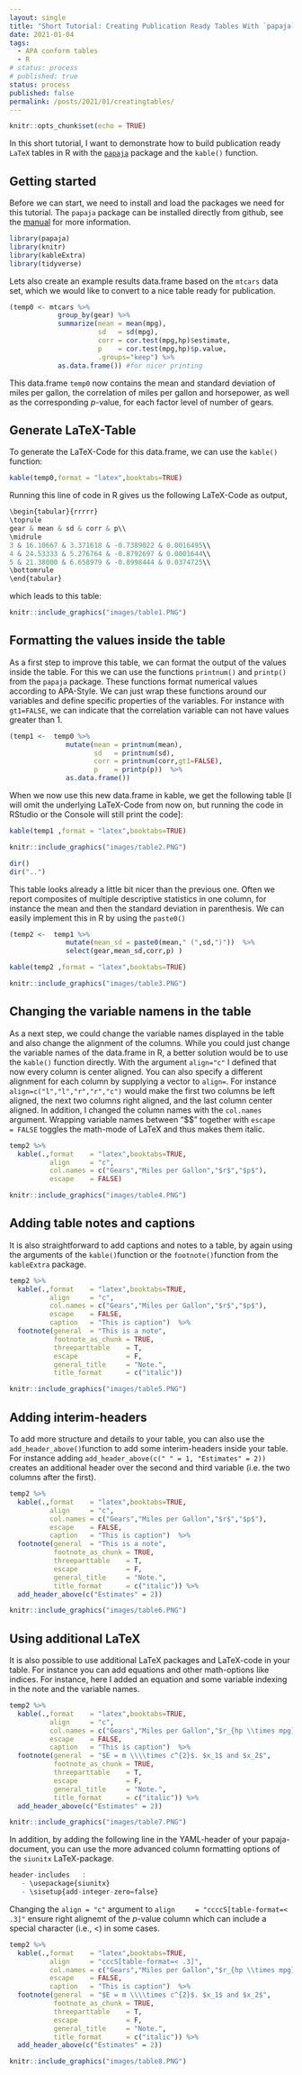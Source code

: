 ```yaml
---
layout: single
title: "Short Tutorial: Creating Publication Ready Tables With `papaja` and `kable()`"
date: 2021-01-04
tags:
  - APA conform tables
  - R
# status: process
# published: true
status: process
published: false
permalink: /posts/2021/01/creatingtables/
---
```


```r
knitr::opts_chunk$set(echo = TRUE)
```


In this short tutorial, I want to demonstrate how to build publication ready `LaTeX` tables in R with the [`papaja`](https://github.com/crsh/papaja) package and the `kable()` function.


## Getting started

Before we can start, we need to install and load the packages we need for this tutorial. The `papaja` package can be installed directly from github, see the [manual](https://crsh.github.io/papaja_man/introduction.html#getting-started) for more information. 

```r
library(papaja)
library(knitr)
library(kableExtra)
library(tidyverse)
```

Lets also create an example results data.frame based on the `mtcars` data set, which we would like to convert to a nice table ready for publication. 

```r
(temp0 <- mtcars %>% 
            group_by(gear) %>% 
            summarize(mean = mean(mpg),
                      sd   = sd(mpg),
                      corr = cor.test(mpg,hp)$estimate,
                      p    = cor.test(mpg,hp)$p.value,
                      .groups="keep") %>%
            as.data.frame()) #for nicer printing
```

This data.frame `temp0` now contains the mean and standard deviation of miles per gallon, the correlation of miles per gallon and horsepower, as well as the corresponding *p*-value, for each factor level of number of gears. 

## Generate LaTeX-Table

To generate the LaTeX-Code for this data.frame, we can use the `kable()` function:

```r
kable(temp0,format = "latex",booktabs=TRUE)
```

Running this line of code in R gives us the following LaTeX-Code as output,

```r
\begin{tabular}{rrrrr}
\toprule
gear & mean & sd & corr & p\\
\midrule
3 & 16.10667 & 3.371618 & -0.7389022 & 0.0016495\\
4 & 24.53333 & 5.276764 & -0.8792697 & 0.0001644\\
5 & 21.38000 & 6.658979 & -0.8998444 & 0.0374725\\
\bottomrule
\end{tabular}
```

which leads to this table:

```r
knitr::include_graphics("images/table1.PNG")
```


## Formatting the values inside the table

As a first step to improve this table, we can format the output of the values inside the table. For this we can use the functions `printnum()` and `printp()` from the `papaja` package. These functions format numerical values according to APA-Style. We can just wrap these functions around our variables and define specific properties of the variables. For instance with `gt1=FALSE`, we can indicate that the correlation variable can not have values greater than 1.

```r
(temp1 <-  temp0 %>% 
              mutate(mean = printnum(mean),
                     sd   = printnum(sd), 
                     corr = printnum(corr,gt1=FALSE),
                     p    = printp(p))  %>%
              as.data.frame())
```

When we now use this new data.frame in kable, we get the following table [I will omit the underlying LaTeX-Code from now on, but running the code in RStudio or the Console will still print the code]: 

```r
kable(temp1 ,format = "latex",booktabs=TRUE)
```

```r
knitr::include_graphics("images/table2.PNG")
```

```r
dir()
dir("..")
```

This table looks already a little bit nicer than the previous one. Often we report composites of multiple descriptive statistics in one column, for instance the mean and then the standard deviation in parenthesis. We can easily implement this in R by using the `paste0()` 

```r
(temp2 <-  temp1 %>% 
              mutate(mean_sd = paste0(mean," (",sd,")"))  %>%
              select(gear,mean_sd,corr,p) )

kable(temp2 ,format = "latex",booktabs=TRUE)
```

```r
knitr::include_graphics("images/table3.PNG")
```

## Changing the variable namens in the table

As a next step, we could change the variable names displayed in the table and also change the alignment of the columns. While you could just change the variable names of the data.frame in R, a better solution would be to use the `kable()` function directly. With the argument `align="c"` I defined that now every column is center aligned. You can also specify a different alignment for each column by supplying a vector to `align=`. For instance `align=c("l","l","r","r","c")` would make the first two columns be left aligned, the next two columns right aligned, and the last column center aligned. In addition, I changed the column names with the `col.names` argument. Wrapping variable names between "\$\$" together with `escape    = FALSE` toggles the math-mode of LaTeX and thus makes them italic. 

```r
temp2 %>%
  kable(.,format    = "latex",booktabs=TRUE,
          align     = "c",
          col.names = c("Gears","Miles per Gallon","$r$","$p$"),
          escape    = FALSE)
```

```r
knitr::include_graphics("images/table4.PNG")
```

## Adding table notes and captions

It is also straightforward to add captions and notes to a table, by again using the arguments of the `kable()`function or the `footnote()`function from the `kableExtra` package.

```r
temp2 %>%
  kable(.,format    = "latex",booktabs=TRUE,
          align     = "c",
          col.names = c("Gears","Miles per Gallon","$r$","$p$"),
          escape    = FALSE,
          caption   = "This is caption")  %>%
  footnote(general  = "This is a note",
           footnote_as_chunk = TRUE,
           threeparttable    = T,
           escape            = F,
           general_title     = "Note.",
           title_format      = c("italic"))
```

```r
knitr::include_graphics("images/table5.PNG")
```

## Adding interim-headers

To add more structure and details to your table, you can also use the `add_header_above()`function to add some interim-headers inside your table. For instance adding `add_header_above(c(" " = 1, "Estimates" = 2))`  creates an additional header over  the second and third variable (i.e. the two columns after the first).


```r
temp2 %>%
  kable(.,format    = "latex",booktabs=TRUE,
          align     = "c",
          col.names = c("Gears","Miles per Gallon","$r$","$p$"),
          escape    = FALSE,
          caption   = "This is caption")  %>%
  footnote(general  = "This is a note",
           footnote_as_chunk = TRUE,
           threeparttable    = T,
           escape            = F,
           general_title     = "Note.",
           title_format      = c("italic")) %>%
  add_header_above(c("Estimates" = 2))
```

```r
knitr::include_graphics("images/table6.PNG")
```

## Using additional LaTeX

It is also possible to use additional LaTeX packages and LaTeX-code in your table. For instance you can add equations and other math-options like indices. For instance, here I added an equation and some variable indexing in the note and the variable names.

```r
temp2 %>%
  kable(.,format    = "latex",booktabs=TRUE,
          align     = "c",
          col.names = c("Gears","Miles per Gallon","$r_{hp \\times mpg}$","$p$"),
          escape    = FALSE,
          caption   = "This is caption")  %>%
  footnote(general  = "$E = m \\\\times c^{2}$. $x_1$ and $x_2$",
           footnote_as_chunk = TRUE,
           threeparttable    = T,
           escape            = F,
           general_title     = "Note.",
           title_format      = c("italic")) %>%
  add_header_above(c("Estimates" = 2))
```

```r
knitr::include_graphics("images/table7.PNG")
```

In addition, by adding the following line in the YAML-header of your papaja-document, you can use the more advanced column formatting options of the `siunitx` LaTeX-package. 

```r
header-includes   :
   - \usepackage{siunitx}
   - \sisetup{add-integer-zero=false}
```

Changing the `align = "c"` argument to `align     = "ccccS[table-format=< .3]"` ensure right alignemt of the *p*-value column which can include a special character (i.e., <) in some cases.


```r
temp2 %>%
  kable(.,format    = "latex",booktabs=TRUE,
          align     = "cccS[table-format=< .3]",
          col.names = c("Gears","Miles per Gallon","$r_{hp \\times mpg}$","$p$"),
          escape    = FALSE,
          caption   = "This is caption")  %>%
  footnote(general  = "$E = m \\\\times c^{2}$. $x_1$ and $x_2$",
           footnote_as_chunk = TRUE,
           threeparttable    = T,
           escape            = F,
           general_title     = "Note.",
           title_format      = c("italic")) %>%
  add_header_above(c("Estimates" = 2))
```

```r
knitr::include_graphics("images/table8.PNG")
```